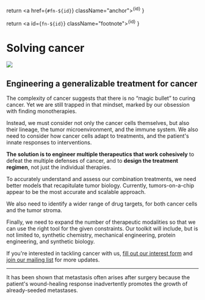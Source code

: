   return <a href={`#fn-${id}`} className="anchor"><sup>{id}</sup></a>
}

  return <a id={`fn-${id}`} className="footnote"><sup>{id}</sup></a>
}

# Solving cancer

![](./foundry.jpeg)

## Engineering a generalizable treatment for cancer

The complexity of cancer suggests that there is no &ldquo;magic bullet&rdquo; to curing cancer. Yet we are still trapped in that mindset, marked by our obsession with finding monotherapies.

Instead, we must consider not only the cancer cells themselves, but also their lineage, the tumor microenvironment, and the immune system. We also need to consider how cancer cells adapt to treatments, and the patient's innate responses to interventions.<Ref id="1"/>

**The solution is to engineer multiple therapeutics that work cohesively** to defeat the multiple defenses of cancer, and to **design the treatment regimen**, not just the individual therapies.

To accurately understand and assess our combination treatments, we need better models that recapitulate tumor biology. Currently, tumors-on-a-chip appear to be the most accurate and scalable approach.

We also need to identify a wider range of drug targets, for both cancer cells and the tumor stroma. 

Finally, we need to expand the number of therapeutic modalities so that we can use the right tool for the given constraints. Our toolkit will include, but is not limited to, synthetic chemistry, mechanical engineering, protein engineering, and synthetic biology.

If you're interested in tackling cancer with us, [fill out our interest form](https://tinyurl.com/solvingcancer) and [join our mailing list](https://mailman.mit.edu:444/mailman/listinfo/solvingcancer-public) for more updates.

---

<Footnote id="1" /> It has been shown that metastasis often arises after surgery because the patient's wound-healing response inadvertently promotes the growth of already-seeded metastases.